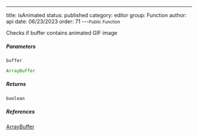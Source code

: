 ---
title: isAnimated
status: published
category: editor
group: Function
author: api
date: 06/23/2023
order: 71
---<Small>Public Function</Small>

Checks if buffer contains animated GIF image


##### Parameters


<ParametersTable>

<ParametersTableRow>
<ParametersTableName>

`buffer`

</ParametersTableName>
<ParametersTableDescription>

```ts
ArrayBuffer
```



</ParametersTableDescription>
</ParametersTableRow>
</ParametersTable>

##### Returns


```ts
boolean
```

##### References

[ArrayBuffer](/gen/ArrayBuffer-interface)

